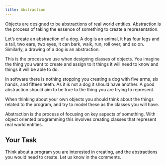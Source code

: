 ```yaml
---
title: Abstraction
---
```


Objects are designed to be abstractions of real world entities. Abstraction is the process of taking the essence of something to create a representation. 

Let’s create an abstraction of a dog. A dog is an animal, it has four legs and a tail, two ears, two eyes, it can bark, walk, run, roll over, and so on. Similarly, a drawing of a dog is an abstraction.

This is the process we use when designing classes of objects. You imagine the thing you want to create and assign to it things it will need to know and things it will be able to do.

In software there is nothing stopping you creating a dog with five arms, six hands, and fifteen teeth. As it is not a dog it should have another. A good abstraction should aim to be true to the thing you are trying to represent.

When thinking about your own objects you should think about the things related to the program, and try to model these as the classes you will have. 

Abstraction is the process of focusing on key aspects of something. With object oriented programming this involves creating classes that represent real world entities.


## Your Task

Think about a program you are interested in creating, and the abstractions you would need to create. Let us know in the comments.
